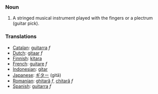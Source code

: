 === Noun ===

# A stringed musical instrument played with the fingers or a plectrum (guitar pick).

=== Translations ===
*[[Catalan]]: [[guitarra]] ''f''
*[[Dutch]]: [[gitaar]] ''f''
*[[Finnish]]: [[kitara]]
*[[French]]: [[guitare]] ''f''
*[[Indonesian]]: [[gitar]]
*[[Japanese]]: [[ギター]] (gitā)
*[[Romanian]]: [[ghitară]] ''f'', [[chitară]] ''f''
*[[Spanish]]: [[guitarra]] ''f''
